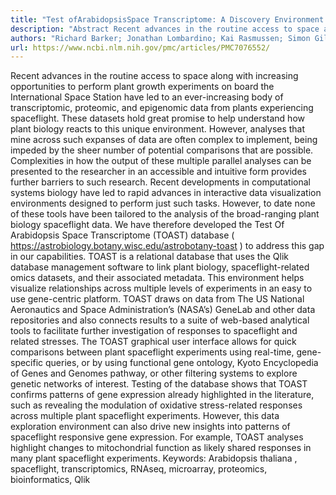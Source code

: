 ```yaml
---
title: "Test ofArabidopsisSpace Transcriptome: A Discovery Environment to Explore Multiple Plant Biology Spaceflight Experiments"
description: "Abstract Recent advances in the routine access to space along with increasing opportunities to perform plant growth experiments on board the International Space Station have led to an ever-increasing ..."
authors: "Richard Barker; Jonathan Lombardino; Kai Rasmussen; Simon Gilroy"
url: https://www.ncbi.nlm.nih.gov/pmc/articles/PMC7076552/
---
```


Recent advances in the routine access to space along with increasing opportunities to perform plant growth experiments on board the International Space Station have led to an ever-increasing body of transcriptomic, proteomic, and epigenomic data from plants experiencing spaceflight. These datasets hold great promise to help understand how plant biology reacts to this unique environment. However, analyses that mine across such expanses of data are often complex to implement, being impeded by the sheer number of potential comparisons that are possible. Complexities in how the output of these multiple parallel analyses can be presented to the researcher in an accessible and intuitive form provides further barriers to such research. Recent developments in computational systems biology have led to rapid advances in interactive data visualization environments designed to perform just such tasks. However, to date none of these tools have been tailored to the analysis of the broad-ranging plant biology spaceflight data. We have therefore developed the Test Of Arabidopsis Space Transcriptome (TOAST) database ( https://astrobiology.botany.wisc.edu/astrobotany-toast ) to address this gap in our capabilities. TOAST is a relational database that uses the Qlik database management software to link plant biology, spaceflight-related omics datasets, and their associated metadata. This environment helps visualize relationships across multiple levels of experiments in an easy to use gene-centric platform. TOAST draws on data from The US National Aeronautics and Space Administration’s (NASA’s) GeneLab and other data repositories and also connects results to a suite of web-based analytical tools to facilitate further investigation of responses to spaceflight and related stresses. The TOAST graphical user interface allows for quick comparisons between plant spaceflight experiments using real-time, gene-specific queries, or by using functional gene ontology, Kyoto Encyclopedia of Genes and Genomes pathway, or other filtering systems to explore genetic networks of interest. Testing of the database shows that TOAST confirms patterns of gene expression already highlighted in the literature, such as revealing the modulation of oxidative stress-related responses across multiple plant spaceflight experiments. However, this data exploration environment can also drive new insights into patterns of spaceflight responsive gene expression. For example, TOAST analyses highlight changes to mitochondrial function as likely shared responses in many plant spaceflight experiments. Keywords: Arabidopsis thaliana , spaceflight, transcriptomics, RNAseq, microarray, proteomics, bioinformatics, Qlik
